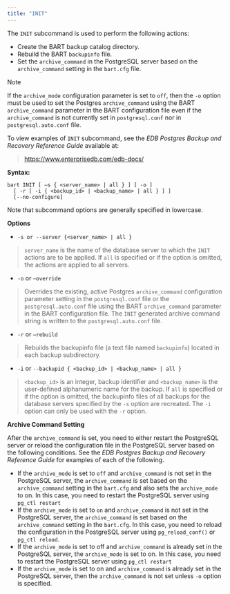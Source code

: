 ```yaml
---
title: "INIT"
---
```


<div id="init" class="registered_link"></div>


The `INIT` subcommand is used to perform the following actions:

  - Create the BART backup catalog directory.
  - Rebuild the BART `backupinfo` file.
  - Set the `archive_command` in the PostgreSQL server based on the `archive_command` setting in the `bart.cfg` file.

<div class="note">

<div class="title">

Note

</div>

If the `archive_mode` configuration parameter is set to `off`, then the `-o` option must be used to set the Postgres `archive_command` using the BART `archive_command` parameter in the BART configuration file even if the `archive_command` is not currently set in `postgresql.conf` nor in `postgresql.auto.conf` file.

</div>

To view examples of `INIT` subcommand, see the *EDB Postgres Backup and Recovery Reference Guide* available at:

> <https://www.enterprisedb.com/edb-docs/>

**Syntax:**

``` text
bart INIT [ –s { <server_name> | all } ] [ -o ]
  [ -r [ -i { <backup_id> | <backup_name> | all } ] ]
  [--no-configure]
```

Note that subcommand options are generally specified in lowercase.

**Options**

  - `-s or --server {<server_name> | all }`

> `server_name` is the name of the database server to which the `INIT` actions are to be applied. If `all` is specified or if the option is omitted, the actions are applied to all servers.

  - `-o` or `–override`

> Overrides the existing, active Postgres `archive_command` configuration parameter setting in the `postgresql.conf` file or the `postgresql.auto.conf` file using the BART `archive_command` parameter in the BART configuration file. The `INIT` generated archive command string is written to the `postgresql.auto.conf` file.

  - `-r` or `–rebuild`

> Rebuilds the backupinfo file (a text file named `backupinfo`) located in each backup subdirectory.

  - `-i` or `--backupid { <backup_id> | <backup_name> | all }`

> `<backup_id>` is an integer, backup identifier and `<backup_name>` is the user-defined alphanumeric name for the backup. If `all` is specified or if the option is omitted, the backupinfo files of all backups for the database servers specified by the `-s` option are recreated. The `-i` option can only be used with the `-r` option.

**Archive Command Setting**

After the `archive_command` is set, you need to either restart the PostgreSQL server or reload the configuration file in the PostgreSQL server based on the following conditions. See the *EDB Postgres Backup and Recovery Reference Guide* for examples of each of the following.

  - If the `archive_mode` is set to `off` and `archive_command` is not set in the PostgreSQL server, the `archive_command` is set based on the `archive_command` setting in the `bart.cfg` and also sets the `archive_mode` to on. In this case, you need to restart the PostgreSQL server using `pg_ctl restart`
  - If the `archive_mode` is set to `on` and `archive_command` is not set in the PostgreSQL server, the `archive_command` is set based on the `archive_command` setting in the `bart.cfg`. In this case, you need to reload the configuration in the PostgreSQL server using `pg_reload_conf()` or `pg_ctl reload`.
  - If the `archive_mode` is set to off and `archive_command` is already set in the PostgreSQL server, the `archive_mode` is set to on. In this case, you need to restart the PostgreSQL server using `pg_ctl restart`
  - If the `archive_mode` is set to on and `archive_command` is already set in the PostgreSQL server, then the `archive_command` is not set unless `-o` option is specified.
